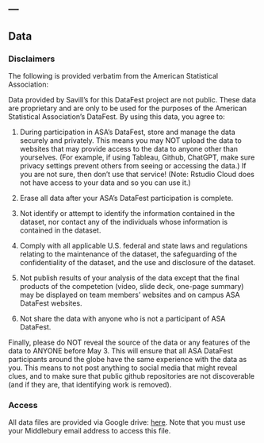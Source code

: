 ---
---

## Data

### Disclaimers

The following is provided verbatim from the American Statistical Association:

Data provided by Savill's for this DataFest project are not public. These data are proprietary and are only to be used for the purposes of the American Statistical Association’s DataFest. By using this data, you agree to:

1. During participation in ASA's DataFest, store and manage the data securely and privately. This means you may NOT upload the data to websites that may provide access to the data to anyone other than yourselves. (For example, if using Tableau, Github, ChatGPT, make sure privacy settings prevent others from seeing or accessing the data.) If you are not sure, then don't use that service! (Note: Rstudio Cloud does not have access to your data and so you can use it.)

2. Erase all data after your ASA's DataFest participation is complete.

3. Not identify or attempt to identify the information contained in the dataset, nor contact any of the individuals whose information is contained in the dataset.

4. Comply with all applicable U.S. federal and state laws and regulations relating to the maintenance of the dataset, the safeguarding of the confidentiality of the dataset, and the use and disclosure of the dataset.

5. Not publish results of your analysis of the data except that the final products of the competetion (video, slide deck, one-page summary) may be displayed on team members' websites and on campus ASA DataFest websites.

6. Not share the data with anyone who is not a participant of ASA DataFest.

Finally, please do NOT reveal the source of the data or any features of the data to ANYONE before May 3. This will ensure that all ASA DataFest participants around the globe have the same experience with the data as you. This means to not post anything to social media that might reveal clues, and to make sure that public github repositories are not discoverable (and if they are, that identifying work is removed).

### Access

All data files are provided via Google drive: [here](https://drive.google.com/drive/folders/1TMgQTMTkAWM72i2yW8BevfgPlMxIYmMz?usp=drive_link). Note that you must use your Middlebury email address to access this file.  
